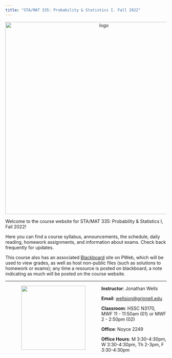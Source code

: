 ```yaml
---
title: "STA/MAT 335: Probability & Statistics I. Fall 2022"
---
```


<p style="text-align:center;">  <img    src ="img/logo.png" alt = "logo" title="stat learning" width = "600"   />  </p>
Welcome to the course website for STA/MAT 335: Probability & Statistics I, Fall 2022! 

Here you can find a course syllabus, announcements, the schedule, daily reading, homework assignments, and information about exams. Check back frequently for updates.

This course also has an associated [Blackboard](https://pioneerweb.grinnell.edu/webapps/blackboard/execute/modulepage/view?course_id=_51282_1&cmp_tab_id=_45353_1) site on PWeb, which will be used to view grades, as well as host non-public files (such as solutions to homework or exams); any time a resource is posted on blackboard, a note indicating as much will be posted on the course website.


****************************************


<img align="left"  src="img/wells-jonathan.jpg" width = "200" style = "margin:0px 50px">

**Instructor**: Jonathan Wells

**Email**: <wellsjon@grinnell.edu>

**Classroom**: HSSC N3170, MWF 11 - 11:50am (01) or MWF 2 - 2:50pm (02)

**Office**: Noyce 2249

**Office Hours**: M 3:30-4:30pm, W 3:30-4:30pm, Th 2-3pm, F 3:30-4:30pm
